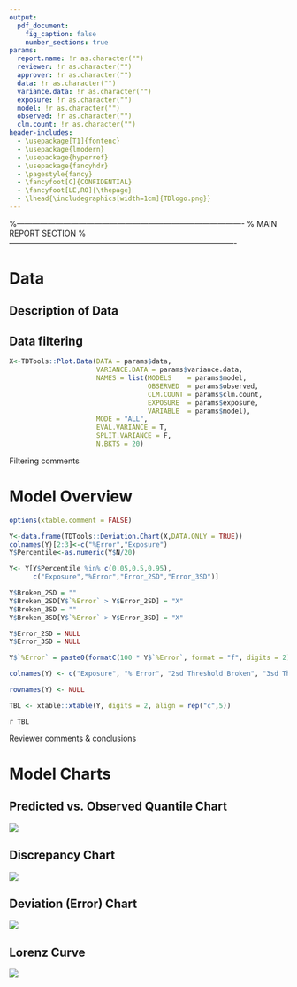 ```yaml
---
output:
  pdf_document: 
    fig_caption: false
    number_sections: true
params:
  report.name: !r as.character("")
  reviewer: !r as.character("")
  approver: !r as.character("")
  data: !r as.character("")
  variance.data: !r as.character("")
  exposure: !r as.character("")
  model: !r as.character("")
  observed: !r as.character("")
  clm.count: !r as.character("")
header-includes:
  - \usepackage[T1]{fontenc}
  - \usepackage{lmodern}
  - \usepackage{hyperref}
  - \usepackage{fancyhdr}
  - \pagestyle{fancy}
  - \fancyfoot[C]{CONFIDENTIAL}
  - \fancyfoot[LE,RO]{\thepage}
  - \lhead{\includegraphics[width=1cm]{TDlogo.png}}
---
```




\begin{titlepage}

\newcommand{\HRule}{\rule{\linewidth}{0.5mm}} 

\center % Center everything on the page

%----------------------------------------------------------------------------------------
%   HEADING SECTIONS
%----------------------------------------------------------------------------------------

\textsc{\LARGE TD Insurance}\\[1.5cm] 
\textsc{\Large Model Monitoring}\\[0.5cm] 
\textsc{\large CONFIDENTIAL}\\[0.5cm] 

%----------------------------------------------------------------------------------------
%   TITLE SECTION
%----------------------------------------------------------------------------------------

\HRule \\[0.4cm]
{ \huge \bfseries `r gsub('_',' ',params$report.name)`}\\[0.4cm] 
\HRule \\[1.5cm]

%----------------------------------------------------------------------------------------
%   AUTHOR SECTION
%----------------------------------------------------------------------------------------

\begin{minipage}{0.4\textwidth}
\begin{flushleft} \large
\emph{Reviewer:}\\
`r params$reviewer`
\end{flushleft}
\end{minipage}
~
\begin{minipage}{0.4\textwidth}
\begin{flushright} \large
\emph{Approver:} \\
`r params$approver`
\end{flushright}
\end{minipage}\\[2cm]



%----------------------------------------------------------------------------------------
%   DATE SECTION
%----------------------------------------------------------------------------------------

{\large \today}\\[2cm] 

%----------------------------------------------------------------------------------------
%   LOGO SECTION
%----------------------------------------------------------------------------------------

\includegraphics[width=6cm,height=6cm]{TDlogo.png}\\[1cm] 

%----------------------------------------------------------------------------------------

\vfill % Fill the rest of the page with whitespace

\end{titlepage}



%----------------------------------------------------------------------------------------
%   MAIN REPORT SECTION
%----------------------------------------------------------------------------------------


\renewcommand*{\LayoutTextField}[2]{\makebox[10em][l]{#1: }%
  \raisebox{\baselineskip}{\raisebox{-\height}{#2}}}


# Data 

## Description of Data
\begin{Form}
\TextField[name=MonitoringData, multiline=true, align=0, width=400pt, height=3\baselineskip]{Monitoring Data}\vskip1ex
\TextField[name=VarianceData,   multiline=true, align=0, width=400pt, height=3\baselineskip]{Variance Data}
\end{Form}

\renewcommand*{\LayoutTextField}[2]{\makebox[0em][l]{#1: }%
  \raisebox{\baselineskip}{\raisebox{-\height}{#2}}}

## Data filtering

```r
X<-TDTools::Plot.Data(DATA = params$data,
                      VARIANCE.DATA = params$variance.data,
                      NAMES = list(MODELS    = params$model,
                                   OBSERVED  = params$observed,
                                   CLM.COUNT = params$clm.count,
                                   EXPOSURE  = params$exposure,
                                   VARIABLE  = params$model),
                      MODE = "ALL",
                      EVAL.VARIANCE = T,
                      SPLIT.VARIANCE = F,
                      N.BKTS = 20)
```

Filtering comments
\begin{center}
\begin{Form}
\TextField[name=FilterComments, multiline=true, align=0, width=400pt, height=6\baselineskip]{ }
\end{Form}
\end{center}

\newpage

# Model Overview

```r

options(xtable.comment = FALSE)

Y<-data.frame(TDTools::Deviation.Chart(X,DATA.ONLY = TRUE))
colnames(Y)[2:3]<-c("%Error","Exposure")
Y$Percentile<-as.numeric(Y$N/20)

Y<- Y[Y$Percentile %in% c(0.05,0.5,0.95), 
      c("Exposure","%Error","Error_2SD","Error_3SD")]

Y$Broken_2SD = ""
Y$Broken_2SD[Y$`%Error` > Y$Error_2SD] = "X"
Y$Broken_3SD = ""
Y$Broken_3SD[Y$`%Error` > Y$Error_3SD] = "X"

Y$Error_2SD = NULL
Y$Error_3SD = NULL

Y$`%Error` = paste0(formatC(100 * Y$`%Error`, format = "f", digits = 2), "%")

colnames(Y) <- c("Exposure", "% Error", "2sd Threshold Broken", "3sd Threshold Broken")

rownames(Y) <- NULL

TBL <- xtable::xtable(Y, digits = 2, align = rep("c",5))

```

`r TBL`

Reviewer comments \& conclusions
\begin{center}
\begin{Form}
\TextField[name=ModelComments, multiline=true, align=0, width=400pt, height=15\baselineskip]{ }
\end{Form}
\end{center}




\newpage


# Model Charts

##  Predicted vs. Observed Quantile Chart

![](`r TDTools::PvO.Chart(X,AS.PDF = T)`)
\begin{center}
\begin{Form}
\TextField[name=PvOComment, multiline=true, align=0, width=400pt, height=6\baselineskip]{ }
\end{Form}
\end{center}


\newpage
## Discrepancy Chart

![](`r TDTools::Discrepancy.Chart(X, AS.PDF = T)`)
\begin{center}
\begin{Form}
\TextField[name=DiscComment, multiline=true, align=0, width=400pt, height=6\baselineskip]{ }
\end{Form}
\end{center}


\newpage
## Deviation (Error) Chart

![](`r TDTools::Deviation.Chart(X,AS.PDF =T)`)
\begin{center}
\begin{Form}
\TextField[name=DevComment, multiline=true, align=0, width=400pt, height=6\baselineskip]{ }
\end{Form}
\end{center}

\newpage
## Lorenz Curve

![](`r TDTools::Plot.Lorenz(DATA = params$data,
                     NAMES = list(MODELS   = params$model,
                                  OBSERVED = params$observed,
                                  EXPOSURE = params$exposure),
                     N.BKTS = 100,
                     DATA.ONLY = F,
                     AS.PDF=T)`)

\begin{center}          
\begin{Form}
\TextField[name=LorenzComment, multiline=true, align=0, width=400pt, height=6\baselineskip]{ }
\end{Form}
\end{center}





